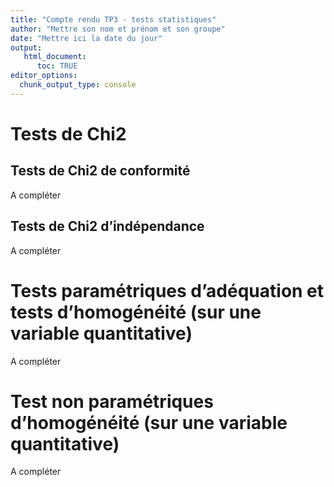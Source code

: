 ---
title: "Compte rendu TP3 - tests statistiques"
author: "Mettre son nom et prénom et son groupe"
date: "Mettre ici la date du jour"
output: 
   html_document: 
      toc: TRUE
editor_options: 
  chunk_output_type: console
---

# Tests de Chi2

## Tests de Chi2 de conformité 

A compléter

## Tests de Chi2 d'indépendance

A compléter

# Tests paramétriques d'adéquation et tests d'homogénéité (sur une variable quantitative)

A compléter

# Test non paramétriques d'homogénéité (sur une variable quantitative)

A compléter

